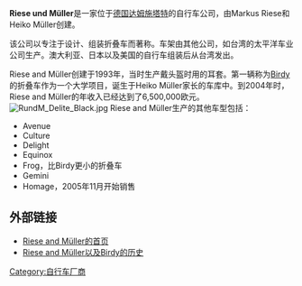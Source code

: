 '''Riese und Müller'''是一家位于[[德国|德国]][[达姆施塔特|达姆施塔特]]的自行车公司，由Markus Riese和Heiko Müller创建。

该公司以专注于设计、组装折叠车而著称。车架由其他公司，如台湾的太平洋车业公司生产。澳大利亚、日本以及美国的自行车组装后从台湾发出。

Riese and Müller创建于1993年，当时生产戴头盔时用的耳套。第一辆称为[[Birdy|Birdy]]的折叠车作为一个大学项目，诞生于Heiko Müller家长的车库中。到2004年时，Riese and Müller的年收入已经达到了6,500,000欧元。
[[File:RundM_Delite_Black.jpg|thumb]]
Riese and Müller生产的其他车型包括：
* Avenue
* Culture
* Delight
* Equinox
* Frog，比Birdy更小的折叠车
* Gemini
* Homage，2005年11月开始销售

== 外部链接 ==
*[https://web.archive.org/web/20060908124505/http://www.rieseundmueller.de/index.pl/home Riese and Müller的首页]
*[http://www.birdy-freunde.de/birdy/birdy-story.html Riese and Müller以及Birdy的历史]{{Wayback|url=http://www.birdy-freunde.de/birdy/birdy-story.html |date=20060613003255 }}

[[Category:自行车厂商|Category:自行车厂商]]